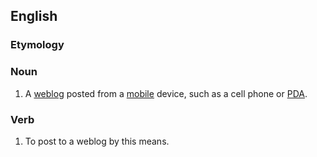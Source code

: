 ==English==

===Etymology===
{{blend|mobile|blog|lang=en}}

===Noun===
{{wikipedia}}
{{en-noun}}

# A [[weblog]] posted from a [[mobile]] device, such as a cell phone or [[PDA]].

===Verb===
{{en-verb|moblog|g|ed}}

# To post to a weblog by this means.